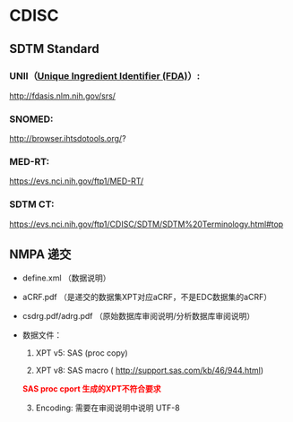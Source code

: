 # CDISC {.unnumbered}

## SDTM Standard

### UNII（[Unique Ingredient Identifier (FDA)](http://m.shortof.com/suolueci/Unique-Ingredient-Identifier-28FDA29-UNII)）:

<http://fdasis.nlm.nih.gov/srs/>

### SNOMED:

<http://browser.ihtsdotools.org/>?

### MED-RT:

<https://evs.nci.nih.gov/ftp1/MED-RT/>

### SDTM CT:

<https://evs.nci.nih.gov/ftp1/CDISC/SDTM/SDTM%20Terminology.html#top>

## NMPA 递交

-   define.xml （数据说明）

-   aCRF.pdf （是递交的数据集XPT对应aCRF，不是EDC数据集的aCRF）

-   csdrg.pdf/adrg.pdf （原始数据库审阅说明/分析数据库审阅说明）

-   数据文件：

    1.  XPT v5: SAS (proc copy)

    2.  XPT v8: SAS macro ( <http://support.sas.com/kb/46/944.html>)

    <font color=red>**SAS proc cport 生成的XPT不符合要求**</font>

    3.  Encoding: 需要在审阅说明中说明 UTF-8
